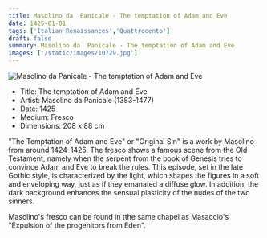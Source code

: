 ```yaml
---
title: Masolino da  Panicale - The temptation of Adam and Eve
date: 1425-01-01
tags: ['Italian Renaissances','Quattrocento']
draft: false
summary: Masolino da  Panicale - The temptation of Adam and Eve
images: ['/static/images/10729.jpg']
---
```


![Masolino da  Panicale - The temptation of Adam and Eve](/static/images/10729.jpg)

* Title: The temptation of Adam and Eve
* Artist: Masolino da  Panicale (1383-1477)
* Date: 1425
* Medium: Fresco
* Dimensions: 208 x 88 cm

"The Temptation of Adam and Eve" or "Original Sin" is a work by Masolino from around 1424-1425. The fresco shows a famous scene from the Old Testament, namely when the serpent from the book of Genesis tries to convince Adam and Eve to break the rules. This episode, set in the late Gothic style, is characterized by the light, which shapes the figures in a soft and enveloping way, just as if they emanated a diffuse glow. In addition, the dark background enhances the sensual plasticity of the nudes of the two sinners.

Masolino's fresco can be found in tthe same chapel as Masaccio's "Expulsion of the progenitors from Eden".
